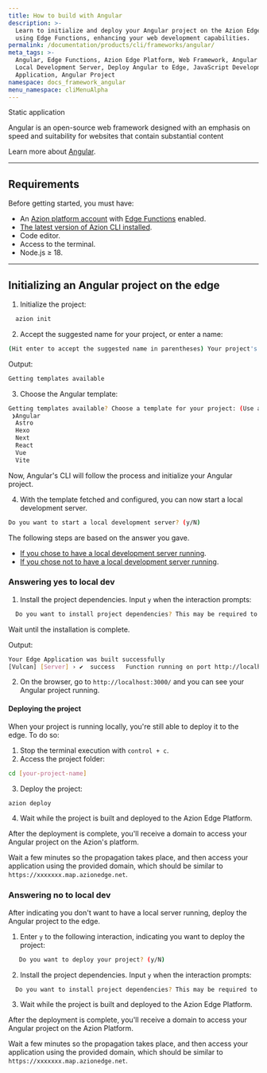 ```yaml
---
title: How to build with Angular
description: >-
  Learn to initialize and deploy your Angular project on the Azion Edge Platform
  using Edge Functions, enhancing your web development capabilities.
permalink: /documentation/products/cli/frameworks/angular/
meta_tags: >-
  Angular, Edge Functions, Azion Edge Platform, Web Framework, Angular CLI,
  Local Development Server, Deploy Angular to Edge, JavaScript Development, Edge
  Application, Angular Project
namespace: docs_framework_angular
menu_namespace: cliMenuAlpha
---
```



<Tag severity="info" client:only="vue">
  Static application
</Tag>

Angular is an open-source web framework designed with an emphasis on speed and suitability for websites that contain substantial content

Learn more about [Angular](https://angular.io/docs).

---

## Requirements

Before getting started, you must have:

- An [Azion platform account](/en/documentation/products/accounts/creating-account/) with [Edge Functions](/en/documentation/products/build/edge-application/edge-functions/) enabled.
- [The latest version of Azion CLI installed](/en/documentation/products/azion-cli/overview/).
- Code editor.
- Access to the terminal.
- Node.js ≥ 18.

---

## Initializing an Angular project on the edge

1. Initialize the project:

```sh 
  azion init
```

2. Accept the suggested name for your project, or enter a name:

```sh 
(Hit enter to accept the suggested name in parentheses) Your project's name:  (dynamic_caligari)
```

Output: 

```sh
Getting templates available
```

3. Choose the Angular template: 

```sh 
Getting templates available? Choose a template for your project: (Use arrow keys)
 ❯Angular 
  Astro 
  Hexo 
  Next 
  React 
  Vue 
  Vite 
```

Now, Angular's CLI will follow the process and initialize your Angular project.

4. With the template fetched and configured, you can now start a local development server.

```sh 
Do you want to start a local development server? (y/N) 
```

The following steps are based on the answer you gave. 

- [If you chose to have a local development server running](/en/documentation/products/cli/frameworks/angular/#answering-yes-to-local-dev).
- [If you chose not to have a local development server running](/en/documentation/products/cli/frameworks/angular/#answering-no-to-local-dev).

### Answering yes to local dev

1. Install the project dependencies. Input `y` when the interaction prompts:

```sh 
  Do you want to install project dependencies? This may be required to start local development server (y/N)
```

Wait until the installation is complete.

Output:

```sh
Your Edge Application was built successfully
[Vulcan] [Server] › ✔  success   Function running on port http://localhost:3000/
```

2. On the browser, go to `http://localhost:3000/` and you can see your Angular project running.

#### Deploying the project

When your project is running locally, you're still able to deploy it to the edge. To do so: 

1. Stop the terminal execution with `control + c`. 
2. Access the project folder:

```sh
cd [your-project-name] 
```

3. Deploy the project: 

```sh
azion deploy
```

4. Wait while the project is built and deployed to the Azion Edge Platform.

After the deployment is complete, you'll receive a domain to access your Angular project on the Azion's platform.

Wait a few minutes so the propagation takes place, and then access your application using the provided domain, which should be similar to `https://xxxxxxx.map.azionedge.net`.

### Answering no to local dev

After indicating you don't want to have a local server running, deploy the Angular project to the edge. 

1. Enter `y` to the following interaction, indicating you want to deploy the project:

```sh
   Do you want to deploy your project? (y/N) 
```

2. Install the project dependencies. Input `y` when the interaction prompts:

```sh 
  Do you want to install project dependencies? This may be required to deploy your project (y/N)
```

3. Wait while the project is built and deployed to the Azion Edge Platform.

After the deployment is complete, you'll receive a domain to access your Angular project on the Azion Platform.

Wait a few minutes so the propagation takes place, and then access your application using the provided domain, which should be similar to `https://xxxxxxx.map.azionedge.net`.



